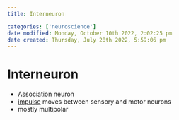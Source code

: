 ```yaml
---
title: Interneuron

categories: ['neuroscience']
date modified: Monday, October 10th 2022, 2:02:25 pm
date created: Thursday, July 28th 2022, 5:59:06 pm
---
```


# Interneuron
- Association neuron
- [impulse](Impulse.qmd) moves between sensory and motor neurons
- mostly multipolar



